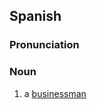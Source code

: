 ==Spanish==

===Pronunciation===
{{es-pr}}

===Noun===
{{es-noun|m|f=mujer de negocios}}

# a [[businessman]]